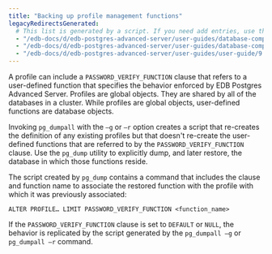 ```yaml
---
title: "Backing up profile management functions"
legacyRedirectsGenerated:
  # This list is generated by a script. If you need add entries, use the `legacyRedirects` key.
  - "/edb-docs/d/edb-postgres-advanced-server/user-guides/database-compatibility-for-oracle-developers-guide/9.6/Database_Compatibility_for_Oracle_Developers_Guide_v9.6.1.036.html"
  - "/edb-docs/d/edb-postgres-advanced-server/user-guides/database-compatibility-for-oracle-developers-guide/9.5/Database_Compatibility_for_Oracle_Developers_Guide.1.036.html"
  - "/edb-docs/d/edb-postgres-advanced-server/user-guides/user-guide/9.5/EDB_Postgres_Enterprise_Guide.1.033.html"
---
```


<div id="backing_up_profile_management_functions" class="registered_link"></div>

A profile can include a `PASSWORD_VERIFY_FUNCTION` clause that refers to a user-defined function that specifies the behavior enforced by EDB Postgres Advanced Server. Profiles are global objects. They are shared by all of the databases in a cluster. While profiles are global objects, user-defined functions are database objects.

Invoking `pg_dumpall` with the `–g` or `–r` option creates a script that re-creates the definition of any existing profiles but that doesn't re-create the user-defined functions that are referred to by the `PASSWORD_VERIFY_FUNCTION` clause. Use the `pg_dump` utility to explicitly dump, and later restore, the database in which those functions reside.

The script created by `pg_dump` contains a command that includes the clause and function name to associate the restored function with the profile with which it was previously associated:

```text
ALTER PROFILE… LIMIT PASSWORD_VERIFY_FUNCTION <function_name>
```

If the `PASSWORD_VERIFY_FUNCTION` clause is set to `DEFAULT` or `NULL`, the behavior is replicated by the script generated by the `pg_dumpall –g` or `pg_dumpall –r` command.
